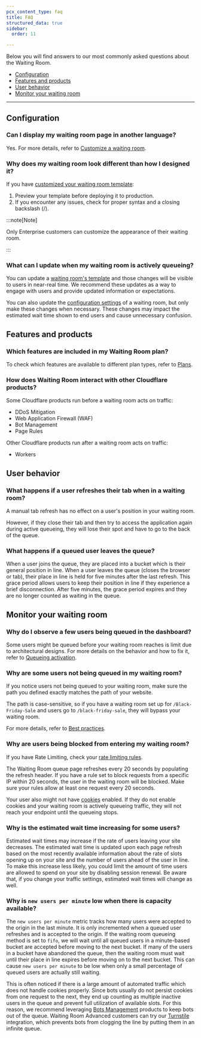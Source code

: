```yaml
---
pcx_content_type: faq
title: FAQ
structured_data: true
sidebar:
  order: 11

---
```


Below you will find answers to our most commonly asked questions about the Waiting Room.

* [Configuration](#configuration)
* [Features and products](#features-and-products)
* [User behavior](#user-behavior)
* [Monitor your waiting room](#monitor-your-waiting-room)

***

## Configuration

### Can I display my waiting room page in another language?

Yes. For more details, refer to [Customize a waiting room](/waiting-room/how-to/customize-waiting-room/).


### Why does my waiting room look different than how I designed it?

If you have [customized your waiting room template](/waiting-room/how-to/customize-waiting-room):

1. Preview your template before deploying it to production.
2. If you encounter any issues, check for proper syntax and a closing backslash (/).

:::note[Note]


Only Enterprise customers can customize the appearance of their waiting room.


:::

### What can I update when my waiting room is actively queueing?

You can update a [waiting room's template](/waiting-room/how-to/customize-waiting-room) and those changes will be visible to users in near-real time. We recommend these updates as a way to engage with users and provide updated information or expectations.

You can also update the [configuration settings](/waiting-room/reference/configuration-settings) of a waiting room, but only make these changes when necessary. These changes may impact the estimated wait time shown to end users and cause unnecessary confusion.




## Features and products

### Which features are included in my Waiting Room plan?

To check which features are available to different plan types, refer to [Plans](/waiting-room/plans/).



### How does Waiting Room interact with other Cloudflare products?

Some Cloudflare products run before a waiting room acts on traffic:

* DDoS Mitigation
* Web Application Firewall (WAF)
* Bot Management
* Page Rules

Other Cloudflare products run after a waiting room acts on traffic:

* Workers




## User behavior


### What happens if a user refreshes their tab when in a waiting room?

A manual tab refresh has no effect on a user's position in your waiting room.

However, if they close their tab and then try to access the application again during active queueing, they will lose their spot and have to go to the back of the queue.


### What happens if a queued user leaves the queue?

When a user joins the queue, they are placed into a bucket which is their general position in line. When a user leaves the queue (closes the browser or tab), their place in line is held for five minutes after the last refresh. This grace period allows users to keep their position in line if they experience a brief disconnection. After five minutes, the grace period expires and they are no longer counted as waiting in the queue.



## Monitor your waiting room


### Why do I observe a few users being queued in the dashboard?


Some users might be queued before your waiting room reaches is limit due to architectural designs. For more details on the behavior and how to fix it, refer to [​​Queueing activation](/waiting-room/how-to/monitor-waiting-room#queueing-activation).



### Why are some users not being queued in my waiting room?


If you notice users not being queued to your waiting room, make sure the path you defined exactly matches the path of your website.

The path is case-sensitive, so if you have a waiting room set up for `/Black-Friday-Sale` and users go to `/black-friday-sale`, they will bypass your waiting room.

For more details, refer to [Best practices](/waiting-room/reference/best-practices).


### Why are users being blocked from entering my waiting room?

If you have Rate Limiting, check your [rate limiting rules](/waf/rate-limiting-rules/).

The Waiting Room queue page refreshes every 20 seconds by populating the refresh header. If you have a rule set to block requests from a specific IP within 20 seconds, the user in the waiting room will be blocked. Make sure your rules allow at least one request every 20 seconds.

Your user also might not have [cookies](/waiting-room/reference/waiting-room-cookie) enabled. If they do not enable cookies and your waiting room is actively queueing traffic, they will not reach your endpoint until the queueing stops.


### Why is the estimated wait time increasing for some users?

Estimated wait times may increase if the rate of users leaving your site decreases. The estimated wait time is updated upon each page refresh based on the most recently available information about the rate of slots opening up on your site and the number of users ahead of the user in line. To make this increase less likely, you could limit the amount of time users are allowed to spend on your site by disabling session renewal. Be aware that, if you change your traffic settings, estimated wait times will change as well.


### Why is `new users per minute` low when there is capacity available?

The `new users per minute` metric tracks how many users were accepted to the origin in the last minute. It is only incremented when a queued user refreshes and is accepted to the origin. If the waiting room queueing method is set to `fifo`, we will wait until all queued users in a minute-based bucket are accepted before moving to the next bucket. If many of the users in a bucket have abandoned the queue, then the waiting room must wait until their place in line expires before moving on to the next bucket. This can cause `new users per minute` to be low when only a small percentage of queued users are actually still waiting.

This is often noticed if there is a large amount of automated traffic which does not handle cookies properly. Since bots usually do not persist cookies from one request to the next, they end up counting as multiple inactive users in the queue and prevent full utilization of available slots. For this reason, we recommend leveraging [Bots Management](/bots/) products to keep bots out of the queue. Waiting Room Advanced customers can try our [Turnstile](/turnstile/) integration, which prevents bots from clogging the line by putting  them in an infinite queue.